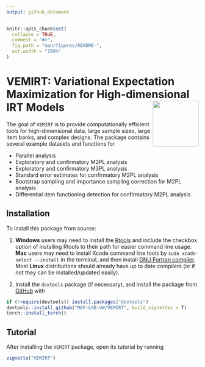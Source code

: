 ```yaml
---
output: github_document
---
```


<!-- README.md is generated from README.Rmd. Please edit that file -->

```r
knitr::opts_chunk$set(
  collapse = TRUE,
  comment = "#>",
  fig.path = "man/figures/README-",
  out.width = "100%"
)
```

# VEMIRT:  Variational Expectation Maximization for High-dimensional IRT Models <img src="man/figures/logo.png" align="right" height="120" alt="" />

<!-- badges: start -->
<!-- badges: end -->

The goal of `VEMIRT` is to provide computationally efficient tools for high-dimensional data, large sample sizes, large item banks, and complex designs. The package contains several example datasets and functions for

* Parallel analysis
* Exploratory and confirmatory M2PL analysis
* Exploratory and confirmatory M3PL analysis
* Standard error estimates for confirmatory M2PL analysis
* Bootstrap sampling and importance sampling correction for M2PL analysis
* Differential item functioning detection for confirmatory M2PL analysis

## Installation

To install this package from source:

1) **Windows** users may need to install the [Rtools](https://CRAN.R-project.org/bin/windows/Rtools/) and include the checkbox option of installing Rtools to their path for easier command line usage.
**Mac** users may need to install Xcode command line tools by `sudo xcode-select --install` in the terminal, and then install [GNU Fortran compiler](https://mac.r-project.org/tools/).
Most **Linux** distributions should already have up to date compilers (or if not they can be installed/updated easily). 

2) Install the `devtools` package (if necessary), and install the package from [GitHub](https://github.com/) with
``` r
if (!require(devtools)) install.packages("devtools")
devtools::install_github("MAP-LAB-UW/VEMIRT", build_vignettes = T)
torch::install_torch()
```

## Tutorial
After installing the `VEMIRT` package, open its tutorial by running
```r
vignette("VEMIRT")
```
